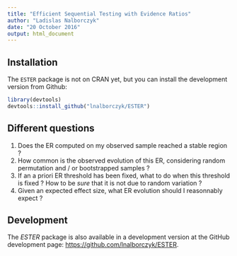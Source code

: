 ```yaml
---
title: "Efficient Sequential Testing with Evidence Ratios"
author: "Ladislas Nalborczyk"
date: "20 October 2016"
output: html_document
---
```


## Installation

The `ESTER` package is not on CRAN yet, but you can install the development version from Github:

```r
library(devtools)
devtools::install_github("lnalborczyk/ESTER")
```

## Different questions

1. Does the ER computed on my observed sample reached a stable region ?
2. How common is the observed evolution of this ER, considering random permutation and / or bootstrapped samples ?
3. If an a priori ER threshold has been fixed, what to do when this threshold is fixed ? How to be *sure* that it is not due to random variation ?
4. Given an expected effect size, what ER evolution should I reasonnably expect ?

## Development

The *ESTER* package is also available in a development version at the GitHub development page: [https://github.com/lnalborczyk/ESTER](https://github.com/lnalborczyk/ESTER).
